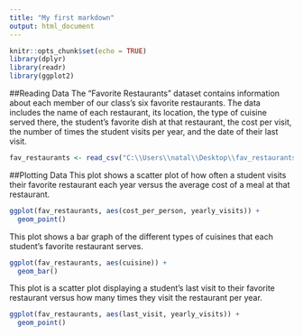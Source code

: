 ---
title: "My first markdown"
output: html_document
---

```{r setup, include=FALSE}
knitr::opts_chunk$set(echo = TRUE)
library(dplyr)
library(readr)
library(ggplot2)
```

##Reading Data
The "Favorite Restaurants" dataset contains information about each member of our class's six favorite restaurants. The data includes the name of each restaurant, its location, the type of cuisine served there, the student's favorite dish at that restaurant, the cost per visit, the number of times the student visits per year, and the date of their last visit.

```{r}
fav_restaurants <- read_csv("C:\\Users\\natal\\Desktop\\fav_restaurants.csv")
```

##Plotting Data
This plot shows a scatter plot of how often a student visits their favorite restaurant each year versus the average cost of a meal at that restaurant.
```{r}
ggplot(fav_restaurants, aes(cost_per_person, yearly_visits)) +
  geom_point()
```

This plot shows a bar graph of the different types of cuisines that each student's favorite restaurant serves.
```{r}
ggplot(fav_restaurants, aes(cuisine)) +
  geom_bar()
```

This plot is a scatter plot displaying a student's last visit to their favorite restaurant versus how many times they visit the restaurant per year.
```{r}
ggplot(fav_restaurants, aes(last_visit, yearly_visits)) +
  geom_point()
```
